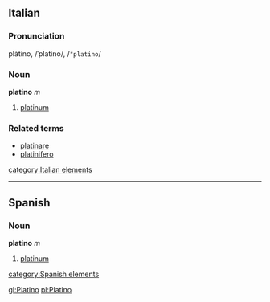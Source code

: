 ==Italian==
===Pronunciation===
plàtino, /ˈplatino/, /<tt>"platino</tt>/
===Noun===
'''platino''' ''m''

# [[platinum]]

===Related terms===
*[[platinare]]
*[[platinifero]]

[[category:Italian elements]]

----

==Spanish==
===Noun===
'''platino''' ''m''

# [[platinum]]
[[category:Spanish elements]]

[[gl:Platino]]
[[pl:Platino]]